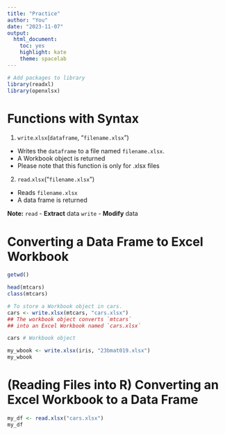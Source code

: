 ```yaml
---
title: "Practice"
author: "You"
date: "2023-11-07"
output: 
  html_document: 
    toc: yes
    highlight: kate
    theme: spacelab
---
```


```r
# Add packages to library
library(readxl)
library(openxlsx)
```

# Functions with Syntax

1. `write`.`xlsx`(`dataframe`, "`filename.xlsx`")
  
  - Writes the `dataframe` to a file named `filename.xlsx`.
  - A Workbook object is returned
  - Please note that this function is only for .xlsx files

2. `read`.`xlsx`("`filename.xlsx`")

  - Reads `filename.xlsx` 
  - A data frame is returned

**Note:**
`read`  - **Extract** data
`write` - **Modify**  data

# Converting a Data Frame to Excel Workbook

```r
getwd()

head(mtcars)
class(mtcars)

# To store a Workbook object in cars.
cars <- write.xlsx(mtcars, "cars.xlsx")
## The workbook object converts `mtcars` 
## into an Excel Workbook named `cars.xlsx`

cars # Workbook object

my_wbook <- write.xlsx(iris, "23bmat019.xlsx")
my_wbook
```

# (Reading Files into R) Converting an Excel Workbook to a Data Frame 

```r
my_df <- read.xlsx("cars.xlsx")
my_df
```


